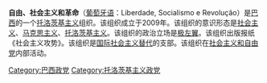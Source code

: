 '''自由、社会主义和革命'''（[[葡萄牙语|葡萄牙语]]：Liberdade, Socialismo e Revolução）是[[巴西|巴西]]的一个[[托洛茨基主义|托洛茨基主义]]组织。该组织成立于2009年。该组织的意识形态是[[社会主义|社会主义]]、[[马克思主义|马克思主义]]、[[托洛茨基主义|托洛茨基主义]]。该组织的政治立场是[[极左翼|极左翼]]。该组织出版报纸《社会主义攻势》。该组织是[[国际社会主义替代|国际社会主义替代]]的支部。该组织在[[社会主义和自由党|社会主义和自由党]]内部活动。

[[Category:巴西政党|Category:巴西政党]]
[[Category:托洛茨基主义政党|Category:托洛茨基主义政党]]